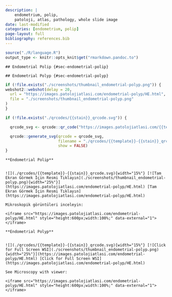 ```yaml
---
description: |
    endometrium, polip,
    patoloji, atlas, pathology, whole slide image
date: last-modified
categories: [endometrium, polip]
page-layout: full
bibliography: references.bib
---
```


```r

source("./R/language.R")
output_type <- knitr::opts_knit$get("rmarkdown.pandoc.to")

```

```asis

## Endometrial Polip {#sec-endometrial-polip}

```

```asis

## Endometrial Polyp {#sec-endometrial-polyp}

```

```r
if (!file.exists("./screenshots/thumbnail_endometrial-polyp.png")) {
webshot2::webshot(delay = 20,
  url = "https://images.patolojiatlasi.com/endometrial-polyp/HE.html",
  file = "./screenshots/thumbnail_endometrial-polyp.png"
)
}
```

```r
if (!file.exists("./qrcodes/{{stain}}_qrcode.svg")) {

  qrcode_svg <- qrcode::qr_code("https://images.patolojiatlasi.com/{{template}}/{{stain}}.html")

  qrcode::generate_svg(qrcode = qrcode_svg,
                       filename = "./qrcodes/{{template}}-{{stain}}_qrcode.svg",
                       show = FALSE)
}
```


```asis

**Endometrial Polip**


![](./qrcodes/{{template}}-{{stain}}_qrcode.svg){width="15%"} [![Tam Ekran Görmek İçin Resmi Tıklayın](./screenshots/thumbnail_endometrial-polyp.png){width="25%"}](https://images.patolojiatlasi.com/endometrial-polyp/HE.html) [Tam Ekran Görmek İçin Resmi Tıklayın](https://images.patolojiatlasi.com/endometrial-polyp/HE.html)

```


```asis

Mikroskopik görüntüleri inceleyin:

<iframe src="https://images.patolojiatlasi.com/endometrial-polyp/HE.html" style="height:600px;width:100%;" data-external="1"></iframe>

```

```asis

**Endometrial Polyp**


![](./qrcodes/{{template}}-{{stain}}_qrcode.svg){width="15%"} [![Click for Full Screen WSI](./screenshots/thumbnail_endometrial-polyp.png){width="25%"}](https://images.patolojiatlasi.com/endometrial-polyp/HE.html) [Click for Full Screen WSI](https://images.patolojiatlasi.com/endometrial-polyp/HE.html)

```

```asis

See Microscopy with viewer: 

<iframe src="https://images.patolojiatlasi.com/endometrial-polyp/HE.html" style="height:600px;width:100%;" data-external="1"></iframe>

```
